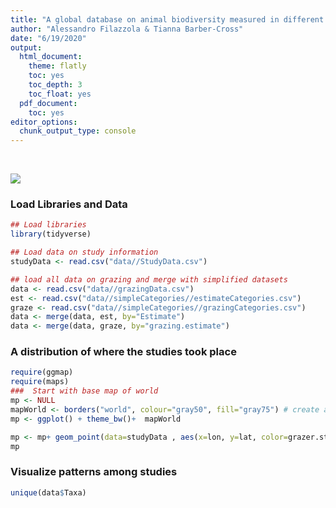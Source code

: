 ```yaml
---
title: "A global database on animal biodiversity measured in different grazing treatments"
author: "Alessandro Filazzola & Tianna Barber-Cross"
date: "6/19/2020"
output:
  html_document:
    theme: flatly
    toc: yes
    toc_depth: 3
    toc_float: yes
  pdf_document:
    toc: yes
editor_options: 
  chunk_output_type: console
---
```

<br>  


![](./grazing.jpg)


### Load Libraries and Data
```r
## Load libraries
library(tidyverse)

## Load data on study information
studyData <- read.csv("data//StudyData.csv")

## load all data on grazing and merge with simplified datasets
data <- read.csv("data//grazingData.csv")
est <- read.csv("data//simpleCategories//estimateCategories.csv")
graze <- read.csv("data//simpleCategories//grazingCategories.csv")
data <- merge(data, est, by="Estimate")
data <- merge(data, graze, by="grazing.estimate")

```

### A distribution of where the studies took place
```r

require(ggmap)
require(maps)
###  Start with base map of world
mp <- NULL
mapWorld <- borders("world", colour="gray50", fill="gray75") # create a layer of borders
mp <- ggplot() + theme_bw()+  mapWorld

mp <- mp+ geom_point(data=studyData , aes(x=lon, y=lat, color=grazer.status), size=2) + scale_color_manual(values=c("#D55E00", "#E69F00", "#56B4E9")) + ylab("Latitude") + xlab("Longitude")
mp

```


### Visualize patterns among studies
```r
unique(data$Taxa)

```
